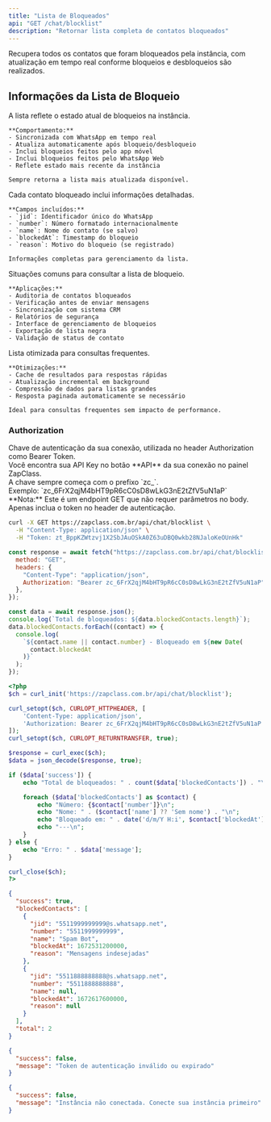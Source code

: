 ```yaml
---
title: "Lista de Bloqueados"
api: "GET /chat/blocklist"
description: "Retornar lista completa de contatos bloqueados"
---
```


Recupera todos os contatos que foram bloqueados pela instância, com atualização em tempo real conforme bloqueios e desbloqueios são realizados.

## Informações da Lista de Bloqueio

<AccordionGroup>
  <Accordion title="Atualização em Tempo Real" icon="clock-rotate-left">
    A lista reflete o estado atual de bloqueios na instância.

    **Comportamento:**
    - Sincronizada com WhatsApp em tempo real
    - Atualiza automaticamente após bloqueio/desbloqueio
    - Inclui bloqueios feitos pelo app móvel
    - Inclui bloqueios feitos pelo WhatsApp Web
    - Reflete estado mais recente da instância

    Sempre retorna a lista mais atualizada disponível.

  </Accordion>

  <Accordion title="Dados Retornados" icon="list">
    Cada contato bloqueado inclui informações detalhadas.

    **Campos incluídos:**
    - `jid`: Identificador único do WhatsApp
    - `number`: Número formatado internacionalmente
    - `name`: Nome do contato (se salvo)
    - `blockedAt`: Timestamp do bloqueio
    - `reason`: Motivo do bloqueio (se registrado)

    Informações completas para gerenciamento da lista.

  </Accordion>

  <Accordion title="Casos de Uso" icon="lightbulb">
    Situações comuns para consultar a lista de bloqueio.

    **Aplicações:**
    - Auditoria de contatos bloqueados
    - Verificação antes de enviar mensagens
    - Sincronização com sistema CRM
    - Relatórios de segurança
    - Interface de gerenciamento de bloqueios
    - Exportação de lista negra
    - Validação de status de contato

  </Accordion>

  <Accordion title="Performance e Otimização" icon="gauge-high">
    Lista otimizada para consultas frequentes.

    **Otimizações:**
    - Cache de resultados para respostas rápidas
    - Atualização incremental em background
    - Compressão de dados para listas grandes
    - Resposta paginada automaticamente se necessário

    Ideal para consultas frequentes sem impacto de performance.

  </Accordion>
</AccordionGroup>

### Authorization

<ParamField path="api_key" type="string" required>
  Chave de autenticação da sua conexão, utilizada no header Authorization como
  Bearer Token. <br />
  Você encontra sua API Key no botão **API** da sua conexão no painel ZapClass. <br />
  A chave sempre começa com o prefixo `zc_`. <br />
  Exemplo: `zc_6FrX2qjM4bHT9pR6cC0sD8wLkG3nE2tZfV5uN1aP`
</ParamField>

<Info>
  **Nota:** Este é um endpoint GET que não requer parâmetros no body. Apenas
  inclua o token no header de autenticação.
</Info>

<RequestExample>

```bash cURL
curl -X GET https://zapclass.com.br/api/chat/blocklist \
  -H "Content-Type: application/json" \
  -H "Token: zt_BppKZWtzvj1X2SbJAuOSkA0Z63uDBQ0wkb28NJaloKeOUnHk"
```

```javascript JavaScript
const response = await fetch("https://zapclass.com.br/api/chat/blocklist", {
  method: "GET",
  headers: {
    "Content-Type": "application/json",
    Authorization: "Bearer zc_6FrX2qjM4bHT9pR6cC0sD8wLkG3nE2tZfV5uN1aP",
  },
});

const data = await response.json();
console.log(`Total de bloqueados: ${data.blockedContacts.length}`);
data.blockedContacts.forEach((contact) => {
  console.log(
    `${contact.name || contact.number} - Bloqueado em ${new Date(
      contact.blockedAt
    )}`
  );
});
```

```php PHP
<?php
$ch = curl_init('https://zapclass.com.br/api/chat/blocklist');

curl_setopt($ch, CURLOPT_HTTPHEADER, [
    'Content-Type: application/json',
    'Authorization: Bearer zc_6FrX2qjM4bHT9pR6cC0sD8wLkG3nE2tZfV5uN1aP'
]);
curl_setopt($ch, CURLOPT_RETURNTRANSFER, true);

$response = curl_exec($ch);
$data = json_decode($response, true);

if ($data['success']) {
    echo "Total de bloqueados: " . count($data['blockedContacts']) . "\n\n";

    foreach ($data['blockedContacts'] as $contact) {
        echo "Número: {$contact['number']}\n";
        echo "Nome: " . ($contact['name'] ?? 'Sem nome') . "\n";
        echo "Bloqueado em: " . date('d/m/Y H:i', $contact['blockedAt'] / 1000) . "\n";
        echo "---\n";
    }
} else {
    echo "Erro: " . $data['message'];
}

curl_close($ch);
?>
```

</RequestExample>

<ResponseExample>

```json 200
{
  "success": true,
  "blockedContacts": [
    {
      "jid": "5511999999999@s.whatsapp.net",
      "number": "5511999999999",
      "name": "Spam Bot",
      "blockedAt": 1672531200000,
      "reason": "Mensagens indesejadas"
    },
    {
      "jid": "5511888888888@s.whatsapp.net",
      "number": "5511888888888",
      "name": null,
      "blockedAt": 1672617600000,
      "reason": null
    }
  ],
  "total": 2
}
```

```json 401
{
  "success": false,
  "message": "Token de autenticação inválido ou expirado"
}
```

```json 500
{
  "success": false,
  "message": "Instância não conectada. Conecte sua instância primeiro"
}
```

</ResponseExample>

